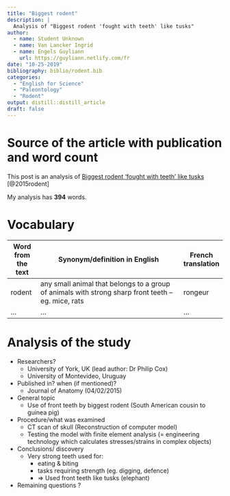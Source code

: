 ```yaml
---
title: "Biggest rodent"
description: |
  Analysis of "Biggest rodent 'fought with teeth' like tusks"
author:
  - name: Student Unknown
  - name: Van Lancker Ingrid
  - name: Engels Guyliann
    url: https://guyliann.netlify.com/fr
date: "10-25-2019"
bibliography: biblio/rodent.bib
categories:
  - "English for Science"
  - "Paleontology"
  - "Rodent"
output: distill::distill_article
draft: false
---
```


# Source of the article with publication and word count

This post is an analysis of [Biggest rodent 'fought with teeth' like tusks](https://www.bbc.com/news/science-environment-31111843) [@2015rodent]

My analysis has **394** words.

# Vocabulary

| Word from the text | Synonym/definition in English | French translation |
|--------------------|----------------------------------------------------------------------------------------------------|--------------------|
| rodent | any small animal that belongs to a group of animals with strong sharp front teeth – eg. mice, rats | rongeur |
| ... | ... | ... |

# Analysis of the study

- Researchers? 
    + University of York, UK (lead author: Dr Philip Cox)
    + University of Montevideo, Uruguay

- Published in? when (if mentioned)?
    + Journal of Anatomy (04/02/2015) 

- General topic
    + Use of front teeth by biggest rodent (South American cousin to guinea pig) 
- Procedure/what was examined
    + CT scan of skull (Reconstruction of computer model)
    + Testing the model with finite element analysis (= engineering technology which calculates stresses/strains in complex objects)
    
- Conclusions/ discovery
    + Very strong teeth used for:
         + eating & biting
         + tasks requiring strength (eg. digging, defence)
         + => Used front teeth like tusks  (elephant)

- Remaining questions ? 






